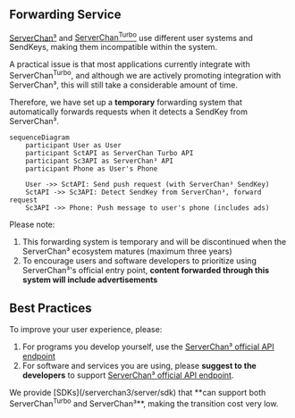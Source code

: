 
## Forwarding Service

[ServerChan³](https://sc3.ft07.com/) and [ServerChan<sup>Turbo</sup>](https://sct.ftqq.com/) use different user systems and SendKeys, making them incompatible within the system.

A practical issue is that most applications currently integrate with ServerChan<sup>Turbo</sup>, and although we are actively promoting integration with ServerChan³, this will still take a considerable amount of time.

Therefore, we have set up a **temporary** forwarding system that automatically forwards requests when it detects a SendKey from ServerChan³.

```mermaid
sequenceDiagram
    participant User as User
    participant SctAPI as ServerChan Turbo API
    participant Sc3API as ServerChan³ API
    participant Phone as User's Phone
    
    User ->> SctAPI: Send push request (with ServerChan³ SendKey)
    SctAPI ->> Sc3API: Detect SendKey from ServerChan³, forward request
    Sc3API ->> Phone: Push message to user's phone (includes ads)

```
<Callout>
Please note:

1. This forwarding system is temporary and will be discontinued when the ServerChan³ ecosystem matures (maximum three years)
1. To encourage users and software developers to prioritize using ServerChan³'s official entry point, **content forwarded through this system will include advertisements**
</Callout>

## Best Practices

To improve your user experience, please:

1. For programs you develop yourself, use the [ServerChan³ official API endpoint](/serverchan3/server/api)
1. For software and services you are using, please **suggest to the developers** to support [ServerChan³ official API endpoint](/serverchan3/server/api).

<Callout type="info">
We provide [SDKs](/serverchan3/server/sdk) that **can support both ServerChan<sup>Turbo</sup> and ServerChan³**, making the transition cost very low.
</Callout> 